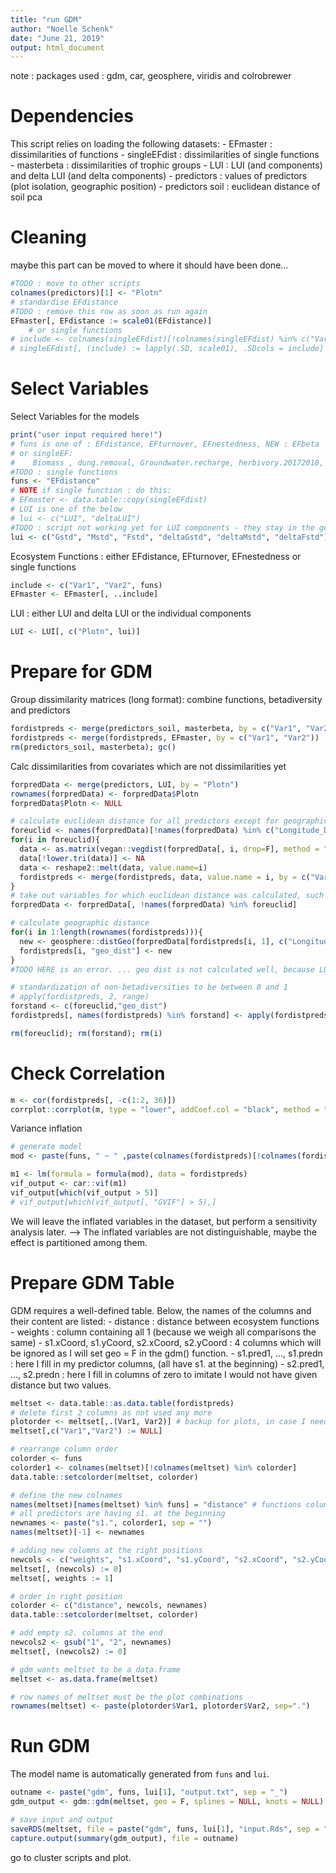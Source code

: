 ```yaml
---
title: "run GDM"
author: "Noelle Schenk"
date: "June 21, 2019"
output: html_document
---
```

note : packages used : gdm, car, geosphere, viridis and colrobrewer

# Dependencies
This script relies on loading the following datasets:
- EFmaster : dissimilarities of functions
- singleEFdist : dissimilarities of single functions
- masterbeta : dissimilarities of trophic groups
- LUI : LUI (and components) and delta LUI (and delta components)
- predictors : values of predictors (plot isolation, geographic position)
- predictors soil : euclidean distance of soil pca


# Cleaning
maybe this part can be moved to where it should have been done...
```r
#TODO : move to other scripts
colnames(predictors)[1] <- "Plotn"
# standardise EFdistance
#TODO : remove this row as soon as run again
EFmaster[, EFdistance := scale01(EFdistance)]
    # or single functions
# include <- colnames(singleEFdist)[!colnames(singleEFdist) %in% c("Var1", "Var2")]
# singleEFdist[, (include) := lapply(.SD, scale01), .SDcols = include]
```


# Select Variables
Select Variables for the models
```r
print("user input required here!")
# funs is one of : EFdistance, EFturnover, EFnestedness, NEW : EFbeta
# or singleEF: 
#    Biomass , dung.removal, Groundwater.recharge, herbivory.20172018, ..., soilAmmoniaflxs
#TODO : single functions
funs <- "EFdistance"
# NOTE if single function : do this:
# EFmaster <- data.table::copy(singleEFdist)
# LUI is one of the below
# lui <- c("LUI", "deltaLUI")
#TODO : script not working yet for LUI components - they stay in the geo dist subset
lui <- c("Gstd", "Mstd", "Fstd", "deltaGstd", "deltaMstd", "deltaFstd")
```

Ecosystem Functions : either EFdistance, EFturnover, EFnestedness or single functions
```r
include <- c("Var1", "Var2", funs)
EFmaster <- EFmaster[, ..include]
```

LUI : either LUI and delta LUI or the individual components
```r
LUI <- LUI[, c("Plotn", lui)]
```

# Prepare for GDM

Group dissimilarity matrices (long format):
combine functions, betadiversity and predictors
```r
fordistpreds <- merge(predictors_soil, masterbeta, by = c("Var1", "Var2"))
fordistpreds <- merge(fordistpreds, EFmaster, by = c("Var1", "Var2"))
rm(predictors_soil, masterbeta); gc()
```

Calc dissimilarities from covariates which are not dissimilarities yet
```r
forpredData <- merge(predictors, LUI, by = "Plotn")
rownames(forpredData) <- forpredData$Plotn
forpredData$Plotn <- NULL

# calculate euclidean distance for all predictors except for geographic distances
foreuclid <- names(forpredData)[!names(forpredData) %in% c("Longitude_Dec_Plotcenter", "Latitude_Dec_Plotcenter")]
for(i in foreuclid){
  data <- as.matrix(vegan::vegdist(forpredData[, i, drop=F], method = "euclid"))
  data[!lower.tri(data)] <- NA
  data <- reshape2::melt(data, value.name=i)
  fordistpreds <- merge(fordistpreds, data, value.name = i, by = c("Var1", "Var2"))
}
# take out variables for which euclidean distance was calculated, such that only geographic distance stays
forpredData <- forpredData[, !names(forpredData) %in% foreuclid]

# calculate geographic distance
for(i in 1:length(rownames(fordistpreds))){
  new <- geosphere::distGeo(forpredData[fordistpreds[i, 1], c("Longitude_Dec_Plotcenter", "Latitude_Dec_Plotcenter")], forpredData[fordistpreds[i, 2], c("Longitude_Dec_Plotcenter", "Latitude_Dec_Plotcenter")])
  fordistpreds[i, "geo_dist"] <- new
}
#TODO HERE is an error. ... geo dist is not calculated well, because LUI components

# standardization of non-betadiversities to be between 0 and 1
# apply(fordistpreds, 2, range)
forstand <- c(foreuclid,"geo_dist")
fordistpreds[, names(fordistpreds) %in% forstand] <- apply(fordistpreds[, names(fordistpreds) %in% forstand], 2, scale01)

rm(foreuclid); rm(forstand); rm(i)
```

# Check Correlation
```r
m <- cor(fordistpreds[, -c(1:2, 36)])
corrplot::corrplot(m, type = "lower", addCoef.col = "black", method = "color", diag = F, tl.srt = 50, tl.col = "black", order = "hclust", tl.cex = 0.4, cl.cex = 0.3, number.cex = 0.3)
```
Variance inflation
```r
# generate model
mod <- paste(funs, " ~ " ,paste(colnames(fordistpreds)[!colnames(fordistpreds) %in% c("EFdistance", "Var1", "Var2")], collapse = " + "))

m1 <- lm(formula = formula(mod), data = fordistpreds)
vif_output <- car::vif(m1)
vif_output[which(vif_output > 5)]
# vif_output[which(vif_output[, "GVIF"] > 5),]
```
We will leave the inflated variables in the dataset, but perform a sensitivity analysis later. --> The inflated variables are not distinguishable, maybe the effect is partitioned among them.


# Prepare GDM Table
GDM requires a well-defined table. Below, the names of the columns and their content are listed:
- distance : distance between ecosystem functions
- weights : column containing all 1 (because we weigh all comparisons the same)
- s1.xCoord, s1.yCoord, s2.xCoord, s2.yCoord : 4 columns which will be ignored as I will set geo = F in the gdm() function. 
- s1.pred1, ..., s1.predn : here I fill in my predictor columns, (all have s1. at the beginning)
- s2.pred1, ..., s2.predn : here I fill in columns of zero to imitate I would not have given distance but two values.

```r
meltset <- data.table::as.data.table(fordistpreds)
# delete first 2 columns as not used any more
plotorder <- meltset[,.(Var1, Var2)] # backup for plots, in case I need it again
meltset[,c("Var1","Var2") := NULL]

# rearrange column order
colorder <- funs
colorder1 <- colnames(meltset)[!colnames(meltset) %in% colorder]
data.table::setcolorder(meltset, colorder)

# define the new colnames
names(meltset)[names(meltset) %in% funs] = "distance" # functions column is named "distance"
# all predictors are having s1. at the beginning
newnames <- paste("s1.", colorder1, sep = "")
names(meltset)[-1] <- newnames

# adding new columns at the right positions
newcols <- c("weights", "s1.xCoord", "s1.yCoord", "s2.xCoord", "s2.yCoord")
meltset[, (newcols) := 0]
meltset[, weights := 1]

# order in right position
colorder <- c("distance", newcols, newnames)
data.table::setcolorder(meltset, colorder)

# add empty s2. columns at the end
newcols2 <- gsub("1", "2", newnames)
meltset[, (newcols2) := 0]

# gdm wants meltset to be a data.frame
meltset <- as.data.frame(meltset)

# row names of meltset must be the plot combinations
rownames(meltset) <- paste(plotorder$Var1, plotorder$Var2, sep=".")
```

# Run GDM
The model name is automatically generated from `funs` and `lui`.
```r
outname <- paste("gdm", funs, lui[1], "output.txt", sep = "_")
gdm_output <- gdm::gdm(meltset, geo = F, splines = NULL, knots = NULL)

# save input and output
saveRDS(meltset, file = paste("gdm", funs, lui[1], "input.Rds", sep = "_"))
capture.output(summary(gdm_output), file = outname)
```

go to cluster scripts and plot.